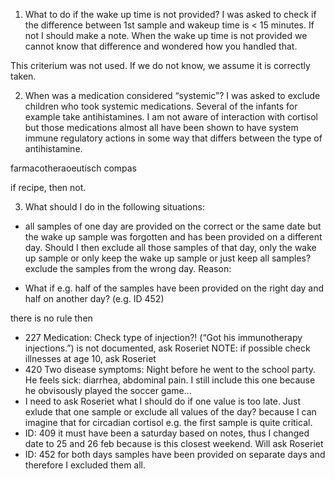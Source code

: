 1. What to do if the wake up time is not provided? I was asked to check if the difference between 1st sample and wakeup time is < 15 minutes. If not I should make a note. When the wake up time is not provided we cannot know that difference and wondered how you handled that.

This criterium was not used. If we do not know, we assume it is correctly taken. 

2. When was a medication considered “systemic”? I was asked to exclude children who took systemic medications. Several of the infants for example take antihistamines. I am not aware of interaction with cortisol but those medications almost all have been shown to have system immune regulatory actions in some way that differs between the type of antihistamine.  



farmacotheraoeutisch compas 

if recipe, then not. 


3. What should I do in the following situations:  
- all samples of one day are provided on the correct or the same date but the wake up sample was forgotten and has been provided on a different day. Should I then exclude all those samples of that day, only the wake up sample or only keep the wake up sample or just keep all samples? 
exclude the samples from the wrong day. Reason: 

- What if e.g. half of the samples have been provided on the right day and half on another day? (e.g. ID 452)

there is no rule then 


- 227 Medication: Check type of injection?! ("Got his immunotherapy injections.") is not documented, ask Roseriet NOTE: if possible check illnesses at age 10, ask Roseriet
- 420 Two disease symptoms: Night before he went to the school party. He feels sick: diarrhea, abdominal pain. I still include this one because he obvisously played the soccer game...
- I need to ask Roseriet what I should do if one value is too late. Just exlude that one sample or exclude all values of the day? because I can imagine that for circadian cortisol e.g. the first sample is quite critical.
- ID: 409 it must have been a saturday based on notes, thus I changed date to 25 and 26 feb because is this closest weekend. Will ask Roseriet
- ID: 452 for both days samples have been provided on separate days and therefore I excluded them all.

